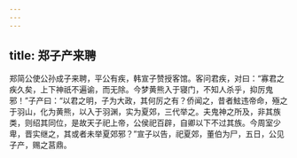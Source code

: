 ```yaml
---
---
---
```

title: 郑子产来聘
---


郑简公使公孙成子来聘，平公有疾，韩宣子赞授客馆。客问君疾，对曰：“寡君之疾久矣，上下神祇不遍谕，而无除。今梦黄熊入于寝门，不知人杀乎，抑厉鬼邪！”子产曰：“以君之明，子为大政，其何厉之有？侨闻之，昔者鮌违帝命，殛之于羽山，化为黄熊，以入于羽渊，实为夏郊，三代举之。夫鬼神之所及，非其族类，则绍其同位，是故天子祀上帝，公侯祀百辟，自卿以下不过其族。今周室少卑，晋实继之，其或者未举夏郊邪？”宣子以告，祀夏郊，董伯为尸，五日，公见子产，赐之莒鼎。

